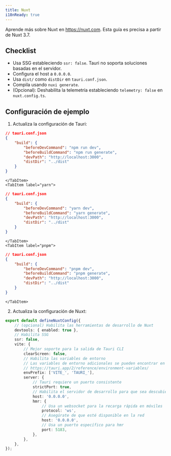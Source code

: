 ```yaml
---
title: Nuxt
i18nReady: true
---
```



Aprende más sobre Nuxt en https://nuxt.com. Esta guía es precisa a partir de Nuxt 3.7.

## Checklist

- Usa SSG estableciendo `ssr: false`. Tauri no soporta soluciones basadas en el servidor.
- Configura el host a `0.0.0.0`.
- Usa `dist/` como `distDir` en `tauri.conf.json`.
- Compila usando `nuxi generate`.
- (Opcional): Deshabilita la telemetría estableciendo `telemetry: false` en `nuxt.config.ts`.

## Configuración de ejemplo

1. Actualiza la configuración de Tauri:

<Tabs>
	<TabItem label="npm">
	
```json
// tauri.conf.json
{
	"build": {
		"beforeDevCommand": "npm run dev",
		"beforeBuildCommand": "npm run generate",
		"devPath": "http://localhost:3000",
		"distDir": "../dist"
	}
}
```
	
	</TabItem>
	<TabItem label="yarn">
	
```json
// tauri.conf.json
{
	"build": {
		"beforeDevCommand": "yarn dev",
		"beforeBuildCommand": "yarn generate",
		"devPath": "http://localhost:3000",
		"distDir": "../dist"
	}
}
```
	
	</TabItem>
	<TabItem label="pnpm">
	
```json
// tauri.conf.json
{
	"build": {
		"beforeDevCommand": "pnpm dev",
		"beforeBuildCommand": "pnpm generate",
		"devPath": "http://localhost:3000",
		"distDir": "../dist"
	}
}
```
	
	</TabItem>
</Tabs>

2. Actualiza la configuración de Nuxt:

```ts
export default defineNuxtConfig({
	// (opcional) Habilita las herramientas de desarrollo de Nuxt
	devtools: { enabled: true },
	// Habilita SSG
	ssr: false,
	vite: {
		// Mejor soporte para la salida de Tauri CLI
		clearScreen: false,
		// Habilita las variables de entorno
		// Las variables de entorno adicionales se pueden encontrar en
		// https://tauri.app/2/reference/environment-variables/
		envPrefix: ['VITE_', 'TAURI_'],
		server: {
			// Tauri requiere un puerto consistente
			strictPort: true,
			// Habilita el servidor de desarrollo para que sea descubierto por otros dispositivos para el desarrollo móvil
			host: '0.0.0.0',
			hmr: {
				// Usa un websocket para la recarga rápida en móviles
				protocol: 'ws',
				// Asegúrate de que esté disponible en la red
				host: '0.0.0.0',
				// Usa un puerto específico para hmr
				port: 5183,
			},
		},
	},
});
```
